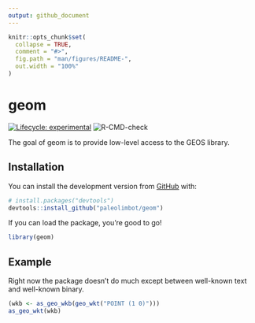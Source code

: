 ```yaml
---
output: github_document
---
```


<!-- README.md is generated from README.Rmd. Please edit that file -->

```r
knitr::opts_chunk$set(
  collapse = TRUE,
  comment = "#>",
  fig.path = "man/figures/README-",
  out.width = "100%"
)
```

# geom

<!-- badges: start -->
[![Lifecycle: experimental](https://img.shields.io/badge/lifecycle-experimental-orange.svg)](https://www.tidyverse.org/lifecycle/#experimental)
![R-CMD-check](https://github.com/paleolimbot/geom/workflows/R-CMD-check/badge.svg)
<!-- badges: end -->

The goal of geom is to provide low-level access to the GEOS library.

## Installation

You can install the development version from [GitHub](https://github.com/) with:

``` r
# install.packages("devtools")
devtools::install_github("paleolimbot/geom")
```

If you can load the package, you're good to go!

```r
library(geom)
```

## Example

Right now the package doesn't do much except between well-known text and well-known binary.

```r
(wkb <- as_geo_wkb(geo_wkt("POINT (1 0)")))
as_geo_wkt(wkb)
```
